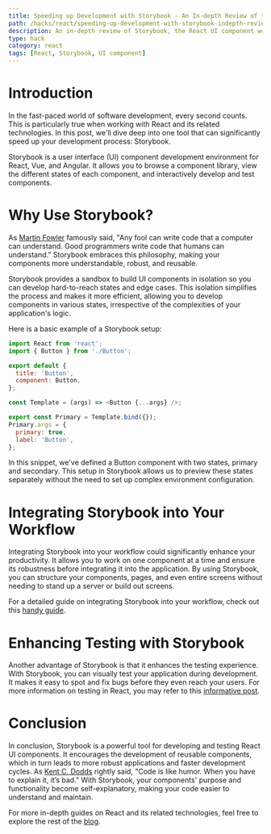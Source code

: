 ```yaml
---
title: Speeding up Development with Storybook - An In-depth Review of the React UI Component Workshop
path: /hacks/react/speeding-up-development-with-storybook-indepth-review
description: An in-depth review of Storybook, the React UI component workshop, highlighting its features and how it can accelerate your development process.
type: hack
category: react
tags: [React, Storybook, UI component]
---
```


# Introduction

In the fast-paced world of software development, every second counts. This is particularly true when working with React and its related technologies. In this post, we'll dive deep into one tool that can significantly speed up your development process: Storybook.

Storybook is a user interface (UI) component development environment for React, Vue, and Angular. It allows you to browse a component library, view the different states of each component, and interactively develop and test components.

# Why Use Storybook?

As [Martin Fowler](https://martinfowler.com/) famously said, "Any fool can write code that a computer can understand. Good programmers write code that humans can understand." Storybook embraces this philosophy, making your components more understandable, robust, and reusable.

Storybook provides a sandbox to build UI components in isolation so you can develop hard-to-reach states and edge cases. This isolation simplifies the process and makes it more efficient, allowing you to develop components in various states, irrespective of the complexities of your application's logic.

Here is a basic example of a Storybook setup:

```javascript
import React from 'react';
import { Button } from './Button';

export default {
  title: 'Button',
  component: Button,
};

const Template = (args) => <Button {...args} />;

export const Primary = Template.bind({});
Primary.args = {
  primary: true,
  label: 'Button',
};
```

In this snippet, we've defined a Button component with two states, primary and secondary. This setup in Storybook allows us to preview these states separately without the need to set up complex environment configuration.

# Integrating Storybook into Your Workflow

Integrating Storybook into your workflow could significantly enhance your productivity. It allows you to work on one component at a time and ensure its robustness before integrating it into the application. By using Storybook, you can structure your components, pages, and even entire screens without needing to stand up a server or build out screens.

For a detailed guide on integrating Storybook into your workflow, check out this [handy guide](https://samuellawrentz.com/blog/coding-standards-husky-typescript-lint-staged).

# Enhancing Testing with Storybook

Another advantage of Storybook is that it enhances the testing experience. With Storybook, you can visually test your application during development. It makes it easy to spot and fix bugs before they even reach your users. For more information on testing in React, you may refer to this [informative post](https://samuellawrentz.com/hacks/react/adding-event-handlers-in-jsx).

# Conclusion

In conclusion, Storybook is a powerful tool for developing and testing React UI components. It encourages the development of reusable components, which in turn leads to more robust applications and faster development cycles. As [Kent C. Dodds](https://kentcdodds.com/) rightly said, "Code is like humor. When you have to explain it, it’s bad." With Storybook, your components' purpose and functionality become self-explanatory, making your code easier to understand and maintain.

For more in-depth guides on React and its related technologies, feel free to explore the rest of the [blog](https://samuellawrentz.com/blog/).
